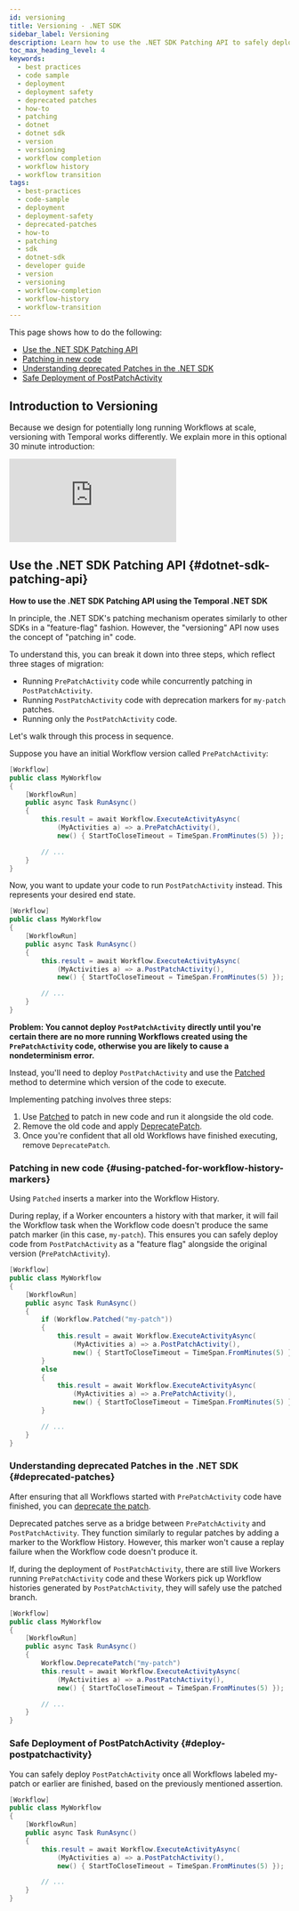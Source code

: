 ```yaml
---
id: versioning
title: Versioning - .NET SDK
sidebar_label: Versioning
description: Learn how to use the .NET SDK Patching API to safely deploy new code versions, handle deprecated patches, and manage Workflow activities using Temporal for long-running tasks.
toc_max_heading_level: 4
keywords:
  - best practices
  - code sample
  - deployment
  - deployment safety
  - deprecated patches
  - how-to
  - patching
  - dotnet
  - dotnet sdk
  - version
  - versioning
  - workflow completion
  - workflow history
  - workflow transition
tags:
  - best-practices
  - code-sample
  - deployment
  - deployment-safety
  - deprecated-patches
  - how-to
  - patching
  - sdk
  - dotnet-sdk
  - developer guide
  - version
  - versioning
  - workflow-completion
  - workflow-history
  - workflow-transition
---
```


This page shows how to do the following:

- [Use the .NET SDK Patching API](#dotnet-sdk-patching-api)
- [Patching in new code](#using-patched-for-workflow-history-markers)
- [Understanding deprecated Patches in the .NET SDK](#deprecated-patches)
- [Safe Deployment of PostPatchActivity](#deploy-postpatchactivity)

## Introduction to Versioning

Because we design for potentially long running Workflows at scale, versioning with Temporal works differently. We explain more in this optional 30 minute introduction:

<div style={{ position: "relative", paddingBottom: "56.25%", height: 0 }}>
  <iframe
    src="https://www.youtube.com/embed/kkP899WxgzY?autoplay=0"
    style={{ position: "absolute", top: 0, left: 0, width: "100%", height: "100%" }}
    frameborder="0"
    allow="accelerometer; clipboard-write; encrypted-media; gyroscope; picture-in-picture"
    allowfullscreen>
  </iframe>
</div>

## Use the .NET SDK Patching API {#dotnet-sdk-patching-api}

**How to use the .NET SDK Patching API using the Temporal .NET SDK**

In principle, the .NET SDK's patching mechanism operates similarly to other SDKs in a "feature-flag" fashion. However, the "versioning" API now uses the concept of "patching in" code.

To understand this, you can break it down into three steps, which reflect three stages of migration:

- Running `PrePatchActivity` code while concurrently patching in `PostPatchActivity`.
- Running `PostPatchActivity` code with deprecation markers for `my-patch` patches.
- Running only the `PostPatchActivity` code.

Let's walk through this process in sequence.

Suppose you have an initial Workflow version called `PrePatchActivity`:

```csharp
[Workflow]
public class MyWorkflow
{
    [WorkflowRun]
    public async Task RunAsync()
    {
        this.result = await Workflow.ExecuteActivityAsync(
            (MyActivities a) => a.PrePatchActivity(),
            new() { StartToCloseTimeout = TimeSpan.FromMinutes(5) });

        // ...
    }
}
```

Now, you want to update your code to run `PostPatchActivity` instead. This represents your desired end state.

```csharp
[Workflow]
public class MyWorkflow
{
    [WorkflowRun]
    public async Task RunAsync()
    {
        this.result = await Workflow.ExecuteActivityAsync(
            (MyActivities a) => a.PostPatchActivity(),
            new() { StartToCloseTimeout = TimeSpan.FromMinutes(5) });

        // ...
    }
}
```

**Problem: You cannot deploy `PostPatchActivity` directly until you're certain there are no more running Workflows created using the `PrePatchActivity` code, otherwise you are likely to cause a nondeterminism error.**

Instead, you'll need to deploy `PostPatchActivity` and use the [Patched](https://dotnet.temporal.io/api/Temporalio.Workflows.Workflow.html#Temporalio_Workflows_Workflow_Patched_System_String_) method to determine which version of the code to execute.

Implementing patching involves three steps:

1. Use [Patched](https://dotnet.temporal.io/api/Temporalio.Workflows.Workflow.html#Temporalio_Workflows_Workflow_Patched_System_String_) to patch in new code and run it alongside the old code.
2. Remove the old code and apply [DeprecatePatch](https://dotnet.temporal.io/api/Temporalio.Workflows.Workflow.html#Temporalio_Workflows_Workflow_DeprecatePatch_System_String_).
3. Once you're confident that all old Workflows have finished executing, remove `DeprecatePatch`.

### Patching in new code {#using-patched-for-workflow-history-markers}

Using `Patched` inserts a marker into the Workflow History.

During replay, if a Worker encounters a history with that marker, it will fail the Workflow task when the Workflow code doesn't produce the same patch marker (in this case, `my-patch`). This ensures you can safely deploy code from `PostPatchActivity` as a "feature flag" alongside the original version (`PrePatchActivity`).

```csharp
[Workflow]
public class MyWorkflow
{
    [WorkflowRun]
    public async Task RunAsync()
    {
        if (Workflow.Patched("my-patch"))
        {
            this.result = await Workflow.ExecuteActivityAsync(
                (MyActivities a) => a.PostPatchActivity(),
                new() { StartToCloseTimeout = TimeSpan.FromMinutes(5) });
        }
        else
        {
            this.result = await Workflow.ExecuteActivityAsync(
                (MyActivities a) => a.PrePatchActivity(),
                new() { StartToCloseTimeout = TimeSpan.FromMinutes(5) });
        }

        // ...
    }
}
```

### Understanding deprecated Patches in the .NET SDK {#deprecated-patches}

After ensuring that all Workflows started with `PrePatchActivity` code have finished, you can [deprecate the patch](https://dotnet.temporal.io/api/Temporalio.Workflows.Workflow.html#Temporalio_Workflows_Workflow_DeprecatePatch_System_String_).

Deprecated patches serve as a bridge between `PrePatchActivity` and `PostPatchActivity`. They function similarly to regular patches by adding a marker to the Workflow History. However, this marker won't cause a replay failure when the Workflow code doesn't produce it.

If, during the deployment of `PostPatchActivity`, there are still live Workers running `PrePatchActivity` code and these Workers pick up Workflow histories generated by `PostPatchActivity`, they will safely use the patched branch.

```csharp
[Workflow]
public class MyWorkflow
{
    [WorkflowRun]
    public async Task RunAsync()
    {
        Workflow.DeprecatePatch("my-patch")
        this.result = await Workflow.ExecuteActivityAsync(
            (MyActivities a) => a.PostPatchActivity(),
            new() { StartToCloseTimeout = TimeSpan.FromMinutes(5) });

        // ...
    }
}
```

### Safe Deployment of PostPatchActivity {#deploy-postpatchactivity}

You can safely deploy `PostPatchActivity` once all Workflows labeled my-patch or earlier are finished, based on the previously mentioned assertion.

```csharp
[Workflow]
public class MyWorkflow
{
    [WorkflowRun]
    public async Task RunAsync()
    {
        this.result = await Workflow.ExecuteActivityAsync(
            (MyActivities a) => a.PostPatchActivity(),
            new() { StartToCloseTimeout = TimeSpan.FromMinutes(5) });

        // ...
    }
}
```
